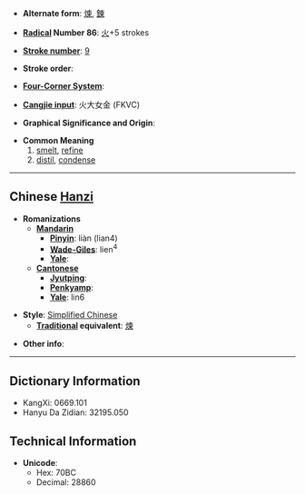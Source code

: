 * '''Alternate form''': [[煉]], [[鍊]]

* '''[[Wiktionary:Chinese radical index| Radical]] Number 86''': [[Wiktionary:Chinese radical index 火|火]]+5 strokes

* '''[[Wiktionary:Chinese total strokes index|Stroke number]]''': [[Wiktionary:Chinese total strokes index 9|9]]

* '''Stroke order''': 

* '''[[Wiktionary:Chinese four corner index|Four-Corner System]]''': 

* '''[[Wiktionary:Chinese Cangjie index|Cangjie input]]''': 火大女金 (FKVC)

* '''Graphical Significance and Origin''': 

* '''Common Meaning'''
*# [[smelt]], [[refine]]
*# [[distil]], [[condense]]


----

== Chinese [[Hanzi]] ==

* '''Romanizations'''
** '''[[Mandarin]]'''
*** '''[[Pinyin]]''': liàn (lian4)
*** '''[[Wade-Giles]]''': lien<sup>4</sup>
*** '''[[Yale]]''': 
** '''[[Cantonese]]'''
*** '''[[Jyutping]]''':
*** '''[[Penkyamp]]''': 
*** '''[[Yale]]''': lin6

* '''Style''': [[Simplified Chinese]] 
** '''[[Traditional Chinese|Traditional]] equivalent''': [[煉]]

* '''Other info''': 

----

== Dictionary Information ==

* KangXi: 0669.101
* Hanyu Da Zidian: 32195.050

== Technical Information ==

* '''Unicode''':
** Hex: 70BC
** Decimal: 28860